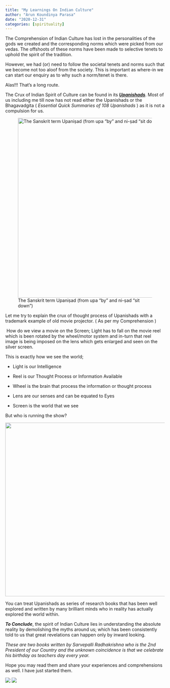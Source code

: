 ```yaml
---
title: "My Learnings On Indian Culture"
author: "Arun Koundinya Parasa"
date: "2020-12-31"
categories: [spirituality]
---
```


The Comprehension of Indian Culture has lost in the personalities of the gods we created and the corresponding norms which were picked from our vedas. The offshoots of these norms have been made to selective tenets to uphold the spirit of the tradition.

However, we had (or) need to follow the societal tenets and norms such that we become not too aloof from the society. This is important as where-in we can start our enquiry as to why such a norm/tenet is there.

Alas!!! That's a long route.

The Crux of Indian Spirit of Culture can be found in its [***Upanishads***]{.underline}. Most of us including me till now has not read either the Upanishads or the Bhagavadgita ( *Essential Quick Summaries of 108 Upanishads* ) as it is not a compulsion for us.

![The Sanskrit term Upaniṣad (from upa "by" and ni-ṣad "sit down")](learning-1.jpeg){fig-align="center" width="568"}

Let me try to explain the crux of thought process of Upanishads with a trademark example of old movie projector. ( As per my Comprehension )

 How do we view a movie on the Screen; Light has to fall on the movie reel which is been rotated by the wheel/motor system and in-turn that reel image is being imposed on the lens which gets enlarged and seen on the silver screen.

This is exactly how we see the world; 

-   Light is our Intelligence

-   Reel is our Thought Process or Information Available

-   Wheel is the brain that process the information or thought process

-   Lens are our senses and can be equated to Eyes

-   Screen is the world that we see

But who is running the show?

![](learning-2.jpeg){fig-align="center" width="549"}

You can treat Upanishads as series of research books that has been well explored and written by many brilliant minds who in reality has actually explored the world within.

***To Conclude***, the spirit of Indian Culture lies in understanding the absolute reality by demolishing the myths around us; which has been consistently told to us that great revelations can happen only by inward looking.

*These are two books written by Sarvepalli Radhakrishna who is the 2nd President of our Country and the unknown coincidence is that we celebrate his birthday as teachers day every year.*

Hope you may read them and share your experiences and comprehensions as well. I have just started them.

![](learning-3.jpeg) ![](learning-4.jpeg){fig-align="center"}